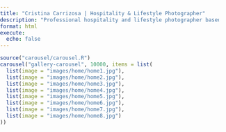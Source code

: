 ```yaml
---
title: "Cristina Carrizosa | Hospitality & Lifestyle Photographer"
description: "Professional hospitality and lifestyle photographer based in Richmond, VA. Specializing in boutique hotels, luxury vacation rentals, and interior design photography in San Francisco and internationally."
format: html
execute:
  echo: false
---
```


```r
source("carousel/carousel.R")
carousel("gallery-carousel", 10000, items = list(
  list(image = "images/home/home1.jpg"),
  list(image = "images/home/home2.jpg"),
  list(image = "images/home/home3.jpg"),
  list(image = "images/home/home4.jpg"),
  list(image = "images/home/home5.jpg"),
  list(image = "images/home/home6.jpg"),
  list(image = "images/home/home7.jpg"),
  list(image = "images/home/home8.jpg")
))
```

<!-- Navigation Zones -->
<div class="carousel-zone carousel-zone-left" onclick="changeSlide(-1)"></div>
<div class="carousel-zone carousel-zone-right" onclick="changeSlide(1)"></div>

<!-- Arrow that follows cursor -->
<div class="cursor-arrow" id="cursorArrow">
  <svg xmlns="http://www.w3.org/2000/svg" width="16" height="16" fill="currentColor" viewBox="0 0 16 16">
    <path fill-rule="evenodd" d="M15 8a.5.5 0 0 0-.5-.5H2.707l3.147-3.146a.5.5 0 1 0-.708-.708l-4 4a.5.5 0 0 0 0 .708l4 4a.5.5 0 0 0 .708-.708L2.707 8.5H14.5A.5.5 0 0 0 15 8"/>
  </svg>
</div>

<script>
// Simple carousel navigation
let currentSlide = 0;
let totalSlides = 0;
let isTransitioning = false;

function changeSlide(direction) {
  if (isTransitioning) return; // Prevent rapid clicking
  
  const carousel = document.getElementById('gallery-carousel');
  const slides = carousel.querySelectorAll('.carousel-item');
  totalSlides = slides.length;
  
  if (totalSlides === 0) return;
  
  isTransitioning = true;
  
  // Remove active class from current slide (fade out)
  slides[currentSlide].classList.remove('active');
  
  // Calculate next slide
  if (direction === 1) {
    currentSlide = (currentSlide + 1) % totalSlides;
  } else {
    currentSlide = (currentSlide - 1 + totalSlides) % totalSlides;
  }
  
  // Add active class to new slide after a brief delay (fade in)
  setTimeout(() => {
    slides[currentSlide].classList.add('active');
  }, 150); // Slightly longer delay for fade-out then fade-in effect
  
  // Reset transition lock after animation
  setTimeout(() => {
    isTransitioning = false;
  }, 700); // Total time for both fade-out and fade-in
}

// Initialize carousel
document.addEventListener('DOMContentLoaded', function() {
  const carousel = document.getElementById('gallery-carousel');
  
  if (!carousel) {
    return;
  }
  
  const slides = carousel.querySelectorAll('.carousel-item');
  totalSlides = slides.length;
  
  // Ensure first slide is active and visible
  if (slides.length > 0) {
    // Remove any existing active classes
    slides.forEach(slide => slide.classList.remove('active'));
    // Add active class to first slide
    slides[0].classList.add('active');
  }
});

// Cursor arrow functionality
document.addEventListener('DOMContentLoaded', function() {
  const cursorArrow = document.getElementById('cursorArrow');
  const leftZone = document.querySelector('.carousel-zone-left');
  const rightZone = document.querySelector('.carousel-zone-right');
  
  let currentZone = null;
  
  // Track mouse movement
  document.addEventListener('mousemove', function(e) {
    cursorArrow.style.left = e.clientX + 'px';
    cursorArrow.style.top = e.clientY + 'px';
    
    // Check if mouse is within the carousel zones (both X and Y coordinates)
    const x = e.clientX;
    const y = e.clientY;
    const windowWidth = window.innerWidth;
    const windowHeight = window.innerHeight;
    
    // Check if mouse is within the vertical bounds of the carousel zones
    const zoneTop = 120; // Same as CSS top value
    const zoneBottom = windowHeight - 200; // Same as CSS calculation
    
    if (y < zoneTop || y > zoneBottom) {
      // Mouse is outside the vertical bounds - hide arrow
      cursorArrow.classList.remove('visible', 'left', 'right');
      currentZone = null;
      return;
    }
    
    // Check horizontal position only if within vertical bounds
    if (x < windowWidth * 0.15) {
      // Left edge - no arrow
      cursorArrow.classList.remove('visible', 'left', 'right');
      currentZone = null;
    } else if (x >= windowWidth * 0.15 && x < windowWidth * 0.45) {
      // Left zone
      if (currentZone !== 'left') {
        cursorArrow.classList.remove('visible', 'right');
        cursorArrow.classList.add('visible', 'left');
        cursorArrow.innerHTML = '<svg xmlns="http://www.w3.org/2000/svg" width="16" height="16" fill="currentColor" viewBox="0 0 16 16"><path fill-rule="evenodd" d="M15 8a.5.5 0 0 0-.5-.5H2.707l3.147-3.146a.5.5 0 1 0-.708-.708l-4 4a.5.5 0 0 0 0 .708l4 4a.5.5 0 0 0 .708-.708L2.707 8.5H14.5A.5.5 0 0 0 15 8"/></svg>';
        currentZone = 'left';
      }
    } else if (x >= windowWidth * 0.55 && x < windowWidth * 0.85) {
      // Right zone
      if (currentZone !== 'right') {
        cursorArrow.classList.remove('visible', 'left');
        cursorArrow.classList.add('visible', 'right');
        cursorArrow.innerHTML = '<svg xmlns="http://www.w3.org/2000/svg" width="16" height="16" fill="currentColor" viewBox="0 0 16 16"><path fill-rule="evenodd" d="M1 8a.5.5 0 0 1 .5-.5h11.793l-3.147-3.146a.5.5 0 0 1 .708-.708l4 4a.5.5 0 0 1 0 .708l-4 4a.5.5 0 0 1-.708-.708L13.293 8.5H1.5A.5.5 0 0 1 1 8"/></svg>';
        currentZone = 'right';
      }
    } else {
      // Right edge - no arrow
      cursorArrow.classList.remove('visible', 'left', 'right');
      currentZone = null;
    }
  });
  
  // Hide arrow when mouse leaves window
  document.addEventListener('mouseleave', function() {
    cursorArrow.classList.remove('visible', 'left', 'right');
    currentZone = null;
  });
});
</script>
<style>

/* hide title block but get browser tab title*/
.quarto-title-block {
  display: none !important;
}

/* Remove Quarto’s layout padding */
main#quarto-document-content,
.page-columns,
.content,
.column-page {
  padding: 0 !important;
  margin: 0 !important;
}

/* Remove body scroll gaps */
body, html {
  margin: 0;
  padding: 0;
  min-height: 100vh;
}

/* New wrapper to force full height */
.fullscreen-carousel {
  height: 100dvh;
  width: 100vw;
  margin: 0;
  padding: 0;
  display: flex;
  align-items: center;
  justify-content: center;
}

/* Carousel container */
#gallery-carousel {
  height: 70vh; /* Fixed height to leave space for footer */
  width: 100vw;
  position: relative;
  display: block;
  margin: 30px auto 0 auto; /* Reduced top margin to bring images closer to header */
}

/* Carousel inner container */
#gallery-carousel .carousel-inner {
  height: 100%;
  width: 100%;
  position: relative;
}

/* Carousel item */
#gallery-carousel .carousel-item {
  display: flex;
  justify-content: center;
  align-items: center;
  height: 100%;
  width: 100%;
  position: absolute;
  top: 0;
  left: 0;
  transition: opacity 0.4s ease-in-out;
  opacity: 0;
  z-index: 0;
}

#gallery-carousel .carousel-item.active {
  opacity: 1;
  z-index: 1;
}

/* Image styling */
#gallery-carousel img {
  max-height: 60vh;
  object-fit: contain;
  display: block;
  margin: 0 auto;
  border: none;
  box-shadow: none;
  outline: none;
  box-sizing: border-box;
}

#quarto-content {
  display: flex;
  flex-direction: column;
}

main#quarto-document-content {
  padding: 0 !important;
  margin: 0 !important;
  min-height: 70vh; /* Allow content to flow naturally */
}

/* Navigation zones - invisible hover areas */
.carousel-zone {
  position: fixed;
  top: 120px; /* Below header */
  height: calc(100vh - 200px); /* Leave space for header and footer */
  max-height: calc(100vh - 200px); /* Prevent extending into footer */
  z-index: 100;
  cursor: none; /* Hide default cursor */
  transition: background-color 0.2s ease;
  pointer-events: auto; /* Ensure click events work */
}

.carousel-zone-left {
  left: 15%;
  width: 30%;
}

.carousel-zone-right {
  right: 15%;
  width: 30%;
}

/* Cursor arrow that follows mouse */
.cursor-arrow {
  position: fixed;
  pointer-events: none;
  z-index: 9999;
  opacity: 0;
  transition: opacity 0.2s ease;
  transform: translate(-50%, -50%);
  display: flex;
  align-items: center;
  justify-content: center;
}

.cursor-arrow.visible {
  opacity: 1;
}

.cursor-arrow svg {
  width: 40px;
  height: 40px;
  fill: rgba(0, 0, 0, 0.8);
}

/* Zone styling - completely transparent */
.carousel-zone {
  background: transparent;
  border: none;
}

.carousel-zone-left {
  background: transparent;
  border: none;
}

.carousel-zone-right {
  background: transparent;
  border: none;
}

/* Zone hover effects - no visual changes */
.carousel-zone:hover {
  background: transparent;
  border: none;
}

@media (max-width: 768px) {
  #gallery-carousel img {
    max-width: 70vw;
    max-height: 70vh;
    object-fit: contain;
    display: block;
    margin: 0 auto;
    border: none;
    box-shadow: none;
    outline: none;
    box-sizing: border-box;
  }
  
  .cursor-arrow svg {
    width: 32px;
    height: 32px;
  }
  
  /* Adjust navigation zones for mobile */
  .carousel-zone {
    top: 100px;
    height: calc(100vh - 250px);
  }
}

@media (max-width: 480px) {
  #gallery-carousel img {
    max-width: 75vw;
    max-height: 75vh;
  }
  
  .cursor-arrow svg {
    width: 28px;
    height: 28px;
  }
  
  /* Smaller navigation zones for small mobile */
  .carousel-zone {
    top: 80px;
    height: calc(100vh - 200px);
  }
}

</style>